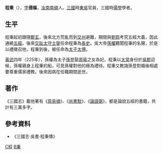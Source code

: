 '''程秉'''（{{bd|？||？|catIdx=C程}}），[[表字|字]]'''德樞'''，[[汝南|汝南]][[南頓|南頓]]人。[[三國|三國]]時[[東吳|東吳]]官員，三國時[[儒學|儒學]]學者。

==生平==
程秉起初跟隨[[鄭玄|鄭玄]]，後來北方荒亂而到[[交州|交州]]避難，期間與[[劉熙_(交州)|劉熙]]考究五經大義，因此通繞[[五經|五經]]。後來[[交趾|交趾]][[太守|太守]][[士燮|士燮]]任命程秉為[[長史|長史]]。吳大帝[[孫權|孫權]]聽聞程秉的名聲，於是以禮徵召他，程秉到後，被任命為[[太子太傅|太子太傅]]。

[[黃武|黃武]]四年（225年），孫權為太子[[孫登|孫登]]娶[[周瑜|周瑜]]之女為妃，程秉以[[太常|太常]]身份於[[吳郡|吳郡]]迎候，孫權親身上程秉的船，可見孫權對他的極為禮待。程秉又教誨孫登對婚後相處要尊重儒家禮教。後來因病在任職期間逝世。

==著作==
《三國志》載他著有《[[周易摘|周易摘]]》、《[[尚書駮|尚書駮]]》、《[[論語弼|論語弼]]》，都是論說五經的書籍，共計有三萬多字。

==參考資料==
*《三國志·吳書·程秉傳》
{{三國人物小作品}}
{{三国志}}

[[Category:三國儒學學者|C程]]
[[Category:程姓|B秉]]
